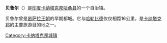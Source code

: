 {{Infobox Indian Jurisdiction
|native_name = ಬೇಲೂರು
|other_name = 贝鲁尔
|skyline=Belur1.JPG
|skyline_caption=Chennakeshava temple at Belur
| type = town 
| latd = 13.1629 | longd = 75.8571 
|locator_position = right 
| state_name = 卡纳塔克邦
|district = [[Hassan_district|Hassan district]] 
|leader_title = 
|leader_name = 
|altitude = 915
|population_as_of = 2001年
|population_total = 8962
| population_density = 
|area_magnitude= km² 
|area_total =  
|area_telephone =  08177
|postal_code = 573 115
|vehicle_code_range = KA-13
|sex_ratio = 
|unlocode = 
|website = 
|footnotes = 
}}

'''贝鲁尔'''（{{lang-kn|ಹೊಯ್ಸಳ ಸಾಮ್ರಾಜ್ಯ}}）是[[印度|印度]][[卡纳塔克邦|卡纳塔克邦]][[哈桑|哈桑县]]的一个自治镇。

贝鲁尔曾是[[曷萨拉王朝|曷萨拉王朝]]的早期都城。它与[[哈勒比德|哈勒比德]]仅仅相距16公里，是[[卡纳塔克邦|卡纳塔克邦]]的主要旅游目的地之一。

{{历史小作品}}

[[Category:卡纳塔克邦城镇|Category:卡纳塔克邦城镇]]
